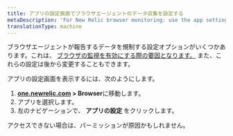 ```yaml
---
title: アプリの設定画面でブラウザエージェントのデータ収集を設定する
metaDescription: 'For New Relic browser monitoring: use the app settings page to configure the agent type and deployment method.'
translationType: machine
---
```


ブラウザエージェントが報告するデータを規制する設定オプションがいくつかあります。これは、 [ブラウザの監視を有効にする際の要因となります。](/docs/browser/browser-monitoring/installation/install-browser-monitoring-agent) また、これらの設定は後から変更することもできます。

アプリの設定画面を表示するには、次のようにします。

1. **[one.newrelic.com](https://one.newrelic.com) > Browser**に移動します。
2. アプリを選択します。
3. 左のナビゲーションで、 **アプリの設定** をクリックします。

アクセスできない場合は、パーミッションが原因かもしれません。